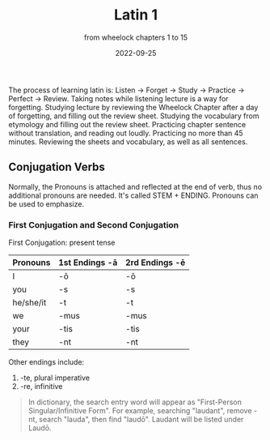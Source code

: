 ---
title: Latin 1
subtitle: from wheelock chapters 1 to 15
date: '2022-09-25'
label: language/latin
---

<Intro>
The process of learning latin is: Listen -> Forget -> Study -> Practice -> Perfect -> Review.
Taking notes while listening lecture is a way for forgetting.
Studying lecture by reviewing the Wheelock Chapter after a day of forgetting, and filling out the review sheet.
Studying the vocabulary from etymology and filling out the review sheet.
Practicing chapter sentence without translation, and reading out loudly.
Practicing no more than 45 minutes.
Reviewing the sheets and vocabulary, as well as all sentences.
</Intro>

## Conjugation Verbs

Normally, the Pronouns is attached and reflected at the end of verb, thus no additional pronouns are needed.
It's called STEM + ENDING. Pronouns can be used to emphasize. 

### First Conjugation and Second Conjugation

First Conjugation: present tense 


| Pronouns  | 1st Endings -ā | 2rd Endings -ē |
|-----------|----------------|----------------|
| I         | -ō             | -ō             |
| you       | -s             | -s             |
| he/she/it | -t             | -t             |
| we        | -mus           | -mus           |
| your      | -tis           | -tis           |
| they      | -nt            | -nt            |

Other endings include:
1. -te, plural imperative
2. -re, infinitive

> In dictionary, the search entry word will appear as "First-Person Singular/Infinitive Form".
> For example, searching "laudant", remove -nt, search "lauda", then find "laudō". Laudant will be listed under Laudō.